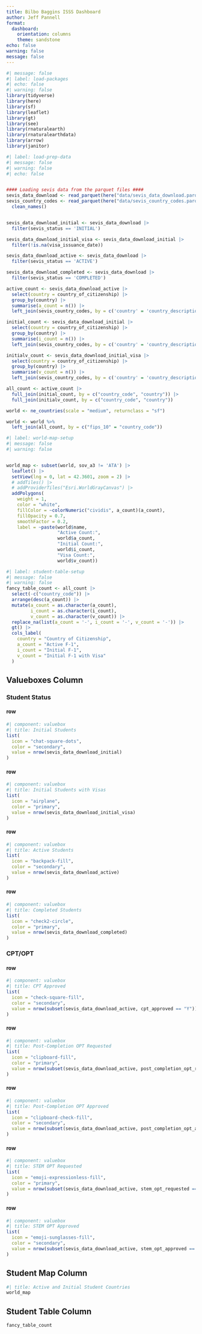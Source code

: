```yaml
---
title: Bilbo Baggins ISSS Dashboard
author: Jeff Pannell
format: 
  dashboard:
    orientation: columns
    theme: sandstone
echo: false
warning: false
message: false
---
```


```r
#| message: false
#| label: load-packages
#| echo: false
#| warning: false
library(tidyverse)
library(here)
library(sf)
library(leaflet)
library(gt)
library(see)
library(rnaturalearth)
library(rnaturalearthdata)
library(arrow)
library(janitor)
```

```r
#| label: load-prep-data
#| message: false
#| warning: false
#| echo: false


#### Loading sevis data from the parquet files ####
sevis_data_download <- read_parquet(here("data/sevis_data_download.parquet"))
sevis_country_codes <- read_parquet(here("data/sevis_country_codes.parquet")) |> 
  clean_names()


sevis_data_download_initial <- sevis_data_download |> 
  filter(sevis_status == 'INITIAL')

sevis_data_download_initial_visa <- sevis_data_download_initial |> 
  filter(!is.na(visa_issuance_date))

sevis_data_download_active <- sevis_data_download |> 
  filter(sevis_status == 'ACTIVE')

sevis_data_download_completed <- sevis_data_download |> 
  filter(sevis_status == 'COMPLETED')

active_count <- sevis_data_download_active |> 
  select(country = country_of_citizenship) |> 
  group_by(country) |>  
  summarise(a_count = n()) |> 
  left_join(sevis_country_codes, by = c('country' = 'country_description'))

initial_count <- sevis_data_download_initial |> 
  select(country = country_of_citizenship) |> 
  group_by(country) |>  
  summarise(i_count = n()) |> 
  left_join(sevis_country_codes, by = c('country' = 'country_description'))

initialv_count <- sevis_data_download_initial_visa |> 
  select(country = country_of_citizenship) |> 
  group_by(country) |>  
  summarise(v_count = n()) |> 
  left_join(sevis_country_codes, by = c('country' = 'country_description'))

all_count <- active_count |> 
  full_join(initial_count, by = c("country_code", "country")) |> 
  full_join(initialv_count, by = c("country_code", "country"))

world <- ne_countries(scale = "medium", returnclass = "sf")

world <- world %>% 
  left_join(all_count, by = c("fips_10" = "country_code"))

```

```r
#| label: world-map-setup
#| message: false
#| warning: false


world_map <- subset(world, sov_a3 != 'ATA') |> 
  leaflet() |> 
  setView(lng = 0, lat = 42.3601, zoom = 2) |> 
  # addTiles() |>
  # addProviderTiles("Esri.WorldGrayCanvas") |> 
  addPolygons( 
    weight = 1,
    color = "white",
    fillColor = ~colorNumeric("cividis", a_count)(a_count),
    fillOpacity = 0.7,
    smoothFactor = 0.2,
    label = ~paste(world$name,
                   "Active Count:",
                   world$a_count,
                   "Initial Count:",
                   world$i_count,
                   "Visa Count:",
                   world$v_count))

```

```r
#| label: student-table-setup
#| message: false
#| warning: false
fancy_table_count <- all_count |> 
  select(-c("country_code")) |> 
  arrange(desc(a_count)) |> 
  mutate(a_count = as.character(a_count),
         i_count = as.character(i_count),
         v_count = as.character(v_count)) |> 
  replace_na(list(a_count = '-', i_count = '-', v_count = '-')) |> 
  gt() |> 
  cols_label(
    country = "Country of Citizenship",
    a_count = "Active F-1",
    i_count = "Initial F-1",
    v_count = "Initial F-1 with Visa"
  )

```

## Valueboxes Column {.tabset width="20%"}

### Student Status

#### row

```r
#| component: valuebox
#| title: Initial Students
list(
  icon = "chat-square-dots",
  color = "secondary",
  value = nrow(sevis_data_download_initial)
)
```

#### row

```r
#| component: valuebox
#| title: Initial Students with Visas
list(
  icon = "airplane",
  color = "primary",
  value = nrow(sevis_data_download_initial_visa)
)
```

#### row

```r
#| component: valuebox
#| title: Active Students
list(
  icon = "backpack-fill",
  color = "secondary",
  value = nrow(sevis_data_download_active)
)
```

#### row

```r
#| component: valuebox
#| title: Completed Students
list(
  icon = "check2-circle",
  color = "primary",
  value = nrow(sevis_data_download_completed)
)
```

### CPT/OPT

#### row

```r
#| component: valuebox
#| title: CPT Approved
list(
  icon = "check-square-fill",
  color = "secondary",
  value = nrow(subset(sevis_data_download_active, cpt_approved == "Y"))
)
```

#### row

```r
#| component: valuebox
#| title: Post-Completion OPT Requested
list(
  icon = "clipboard-fill",
  color = "primary",
  value = nrow(subset(sevis_data_download_active, post_completion_opt_requested == "Y"))
)
```

#### row

```r
#| component: valuebox
#| title: Post-Completion OPT Approved
list(
  icon = "clipboard-check-fill",
  color = "secondary",
  value = nrow(subset(sevis_data_download_active, post_completion_opt_approved == "Y"))
)
```

#### row

```r
#| component: valuebox
#| title: STEM OPT Requested
list(
  icon = "emoji-expressionless-fill",
  color = "primary",
  value = nrow(subset(sevis_data_download_active, stem_opt_requested == "Y"))
)
```

#### row

```r
#| component: valuebox
#| title: STEM OPT Approved
list(
  icon = "emoji-sunglasses-fill",
  color = "secondary",
  value = nrow(subset(sevis_data_download_active, stem_opt_approved == "Y"))
)
```

## Student Map Column {width="55%"}

```r
#| title: Active and Initial Student Countries
world_map

```

## Student Table Column {width="25%"}

```r
fancy_table_count
```

